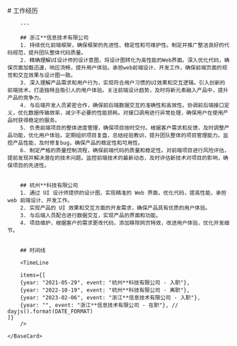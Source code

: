 
<BaseLayout title="About">
    <BaseCard title="About">
        # 工作经历

        ---

        ## 浙江**信息技术有限公司
        1. 持续优化前端框架，确保框架的先进性、稳定性和可维护性。制定并推广整洁良好的代码规范，提升团队整体代码质量。
        2. 精确理解UI设计师的设计意图，将设计图转化为高性能的Web界面。深入优化代码，确保页面加载迅速，响应流畅，提升用户体验。承担web前端设计、开发工作，确保前端页面的视觉和交互效果与设计图一致。
        3. 深入理解产品需求和用户行为，实现符合用户习惯的UI效果和交互逻辑。引入创新的前端技术，打造独特且吸引人的用户体验。关注前端设计趋势，及时将新元素融入产品中，提升产品的竞争力。
        4. 与后端开发人员紧密合作，确保前后端数据交互的准确性和高效性。协调前后端接口定义，优化数据传输效率，减少不必要的性能损耗。对接口调用进行异常处理，确保用户在使用产品时获得稳定的服务。
        5. 负责前端项目的整体进度管理，确保项目按时交付。根据客户需求和反馈，及时调整产品功能，优化用户体验。定期组织项目复盘，总结经验教训，提升团队整体的项目管理能力。监控产品性能，及时修复bug，确保产品的稳定性和可用性。
        6. 制定严格的质量控制流程，确保前端代码的质量和稳定性。对前端项目进行风险评估，提前发现并解决潜在的技术问题。监控前端技术的最新动态，及时评估新技术对项目的影响，确保项目的先进性。


        ## 杭州**科技有限公司
        1. 通过 UI 设计师提供的设计图，实现精准的 Web 界面，优化代码，提高性能，承担 web 前端设计、开发工作。
        2. 实现产品的 UI 效果和交互方面的开发需求，确保产品具有优质的用户体验。
        3. 与后端人员配合进行数据交互，实现产品的界面和功能。
        4. 项目维护，根据客户的需求更改代码，添加移除网页特效，改进用户体验，优化开发细节。


        ## 时间线

        <TimeLine

        items={[
        {year: "2021-05-29", event: "杭州**科技有限公司 - 入职"},
        {year: "2022-10-19", event: "杭州**科技有限公司 - 离职"},
        {year: "2023-02-06", event: "浙江**信息技术有限公司 - 入职"},
        {year: "", event: "浙江**信息技术有限公司 - 在职"}, // dayjs().format(DATE_FORMAT)
    ]}
        />

    </BaseCard>
</BaseLayout>
